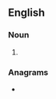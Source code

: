==English==

===Noun===
{{head|en|noun plural form}}

# {{plural of|abnet|lang=en}}

===Anagrams===
* {{anagrams|en|a=abenst|Basnet|Batens|absent|basnet|besant}}